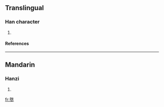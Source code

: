 ==Translingual==
===Han character===
{{Han char|rn=32|rad=土|as=12|sn=15|four=|canj=卜大土 (YKG)}}
# {{defn|Han|sort=土12}}
====References====
{{Han ref|kx=0239.020|dkj=05471|dj=0478.040|hdz=10489.010|uh=58AA|ud=22698}}
----
==Mandarin==
===Hanzi===
{{cmn-hanzi|pin=[[dūn]] (dun1)|wg=tun<sup>1</sup>}}
# {{defn|Mandarin}}

[[fr:墪]]